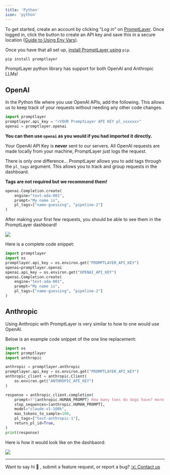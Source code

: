 ```yaml
---
title: 'Python'
icon: 'python'
---
```


To get started, create an account by clicking “*Log in*” on [PromptLayer](https://promptlayer.com/). Once logged in, click the button to create an API key and save this in a secure location ([Guide to Using Env Vars](https://towardsdatascience.com/the-quick-guide-to-using-environment-variables-in-python-d4ec9291619e)).

Once you have that all set up, [install PromptLayer using](https://pypi.org/project/promptlayer/) `pip`.

```bash
pip install promptlayer
```

PromptLayer python library has support for both OpenAI and Anthropic LLMs!

## OpenAI

In the Python file where you use OpenAI APIs, add the following. This allows us to keep track of your requests without needing any other code changes.

```python
import promptlayer
promptlayer.api_key = "<YOUR PromptLayer API KEY pl_xxxxxx>"
openai = promptlayer.openai
```

**You can then use `openai` as you would if you had imported it directly.**

<Info>Your OpenAI API Key is **never** sent to our servers. All OpenAI requests are made locally from your machine, PromptLayer just logs the request.</Info>

There is only one difference… PromptLayer allows you to add tags through the `pl_tags` argument. This allows you to track and group requests in the dashboard. 

************Tags are not required but we recommend them!************

```python
openai.Completion.create(
	engine="text-ada-001", 
	prompt="My name is", 
	pl_tags=["name-guessing", "pipeline-2"]
)
```

After making your first few requests, you should be able to see them in the PromptLayer dashboard!

<img src="/images/prompt-in-dashboard.png" />

Here is a complete code snippet:

```python
import promptlayer
import os
promptlayer.api_key = os.environ.get("PROMPTLAYER_API_KEY")
openai=promptlayer.openai
openai.api_key = os.environ.get("OPENAI_API_KEY")
openai.Completion.create(
	engine="text-ada-001", 
	prompt="My name is", 
	pl_tags=["name-guessing", "pipeline-2"]
)
```

## Anthropic

Using Anthropic with PromptLayer is very similar to how to one would use OpenAI. 

Below is an example code snippet of the one line replacement:

```python
import os
import promptlayer
import anthropic

anthropic = promptlayer.anthropic
promptlayer.api_key = os.environ.get("PROMPTLAYER_API_KEY")
anthropic_client = anthropic.Client(
	os.environ.get("ANTHROPIC_API_KEY")   
)

response = anthropic_client.completion(
	prompt=f"{anthropic.HUMAN_PROMPT} How many toes do dogs have? more information more information more{anthropic.AI_PROMPT}",
	stop_sequences=[anthropic.HUMAN_PROMPT],
	model="claude-v1-100k",
	max_tokens_to_sample=100,
	pl_tags=["test-anthropic-1"],
	return_pl_id=True,
)
print(response)
```

Here is how it would look like on the dashbaord:

<img src="/images/anthropic-test.png" />

---

Want to say hi 👋 , submit a feature request, or report a bug? [✉️ Contact us](mailto:hello@magniv.io)